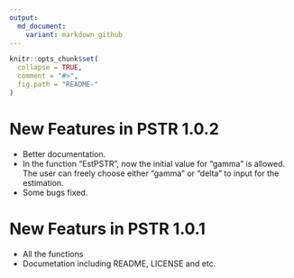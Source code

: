 ```yaml
---
output:
  md_document:
    variant: markdown_github
---
```


<!-- README.md is generated from README.Rmd. Please edit that file -->

```r
knitr::opts_chunk$set(
  collapse = TRUE,
  comment = "#>",
  fig.path = "README-"
)
```
 

# New Features in PSTR 1.0.2

* Better documentation.
* In the function "EstPSTR", now the initial value for "gamma" is allowed. The user can freely choose either "gamma" or "delta" to input for the estimation.
* Some bugs fixed.

# New Featurs in PSTR 1.0.1

* All the functions
* Documetation including README, LICENSE and etc.
